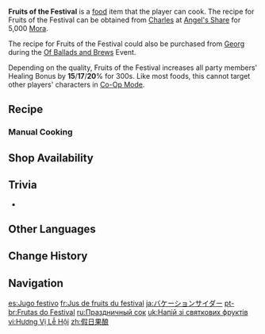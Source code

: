 {{Food Infobox
|id              = 108464
|description     = A brightly colored non-alcoholic beverage.
|desc_suspicious = The sourness of the Wolfhook has not been managed well, leading to a numbing sensation on your tongue. Wait a minute... Is that howling from Wolvendom you hear? That's got to be a hallucination, right? Right?
|desc_basic      = Freshly squeezed Sunsettia and Wolfhook juices have been poured into a cup in a specific order. The cool and refreshing flavor and vibrant color remind people of the beautiful holiday times. Do not mess the order up if you want to get the gradient effect right!
|desc_delicious  = The sublime enjoyment brought by the refreshing taste is almost like a sweet, illusory dream. One small sip transports you onto a white, sandy beach, where the sparkling seawater beats with the rhythm to which the hymn of your leisurely vacation shall be composed.
|type            = DEF-Boosting Dishes
|effectType      = DEF Up
|eff_att1        = Healing Improvement
|effect          = Increases all party members' Healing Bonus by (var1)% for 300s.
|eff_suspicious1 = 15
|eff_basic1      = 17
|eff_delicious1  = 20
|quality         = 3
|region          = Mondstadt
|recipe          = {{Sold By|Recipe: Fruits of the Festival}}
|source1         = {{Sold By}}
}}
'''Fruits of the Festival''' is a [[food]] item that the player can cook. The recipe for Fruits of the Festival can be obtained from [[Charles]] at [[Angel's Share]] for 5,000 [[Mora]].

The recipe for Fruits of the Festival could also be purchased from [[Georg]] during the [[Of Ballads and Brews]] Event.

Depending on the quality, Fruits of the Festival increases all party members' Healing Bonus by '''15'''/'''17'''/'''20'''% for 300s. Like most foods, this cannot target other players' characters in [[Co-Op Mode]].

==Recipe==
{{Recipe
|type = Cooking
|Wolfhook = 2
|Sunsettia = 2
|Sugar = 1
|sort = Wolfhook;Sunsettia;Sugar
}}

===Manual Cooking===
{{Manual Cooking}}

==Shop Availability==
{{Shop Availability}}

==Trivia==
* {{Mail Attachments by Category List|Delicious Fruits of the Festival;Fruits of the Festival;Suspicious Fruits of the Festival}}

==Other Languages==
{{Other Languages
|en      = Fruits of the Festival
|zhs     = 假日果酿
|zhs_rm  = Jiàrì Guǒniàng
|zht     = 假日果釀
|zht_rm  = Jiàrì Guǒniàng
|zh_tl   = Holiday Cider
|ja      = バケーションサイダー
|ja_rm   = Bakeeshon Saidaa
|ja_tl   = Vacation Cider
|ko      = 바캉스 과일주
|ko_rm   = Bakanseu Gwailju
|ko_tl   = Vacation Fruit Alcohol
|es      = Jugo festivo
|es_tl   = Festive Juice
|fr      = Jus de fruits du festival
|fr_tl   = Fruit Juice of the Festival
|ru      = Праздничный сок
|ru_tl   = Festival Juice
|th      = Fruits of the Festival
|vi      = Hương Vị Lễ Hội
|vi_tl   = Festive Flavor
|de      = Festtagssaft
|de_tl   = Holiday Juice
|id      = Fruits of the Festival
|pt      = Frutas do Festival
|pt_tl   = Fruits of the Festival
|tr      = Festival Meyveleri
|tr_tl   = Festival Fruits
|it      = Frutti del Festival
|it_tl   = Fruits of the Festival
}}

==Change History==
{{Change History|3.1}}

==Navigation==
{{Food Navbox}}

[[es:Jugo festivo]]
[[fr:Jus de fruits du festival]]
[[ja:バケーションサイダー]]
[[pt-br:Frutas do Festival]]
[[ru:Праздничный сок]]
[[uk:Напій зі святкових фруктів]]
[[vi:Hương Vị Lễ Hội]]
[[zh:假日果酿]]